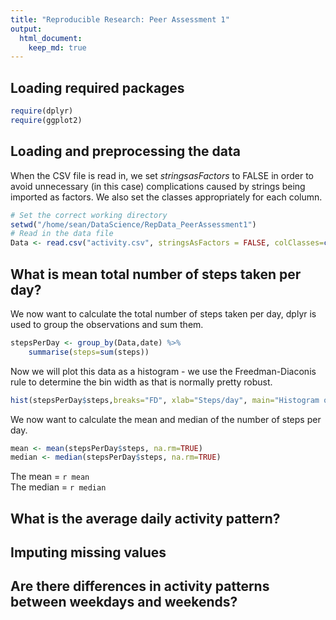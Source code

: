 ```yaml
---
title: "Reproducible Research: Peer Assessment 1"
output: 
  html_document:
    keep_md: true
---
```

## Loading required packages
```r
require(dplyr)
require(ggplot2)
```

## Loading and preprocessing the data

When the CSV file is read in, we set *stringsasFactors* to FALSE in order to avoid unnecessary (in this case) complications caused by strings being imported as factors. We also set the classes appropriately for each column.

```r
# Set the correct working directory
setwd("/home/sean/DataScience/RepData_PeerAssessment1")
# Read in the data file
Data <- read.csv("activity.csv", stringsAsFactors = FALSE, colClasses=c("numeric", "Date", "numeric"))
```



## What is mean total number of steps taken per day?

We now want to calculate the total number of steps taken per day, dplyr is used to group the observations and sum them.

```r
stepsPerDay <- group_by(Data,date) %>%
    summarise(steps=sum(steps))
```

Now we will plot this data as a histogram - we use the Freedman-Diaconis rule to determine the bin width as that is normally pretty robust.

```r
hist(stepsPerDay$steps,breaks="FD", xlab="Steps/day", main="Histogram of The Number of Steps Per Day")
```

We now want to calculate the mean and median of the number of steps per day.

```r
mean <- mean(stepsPerDay$steps, na.rm=TRUE)
median <- median(stepsPerDay$steps, na.rm=TRUE)
```
 The mean = `r mean`  
 The median = `r median`
 
## What is the average daily activity pattern?



## Imputing missing values



## Are there differences in activity patterns between weekdays and weekends?
